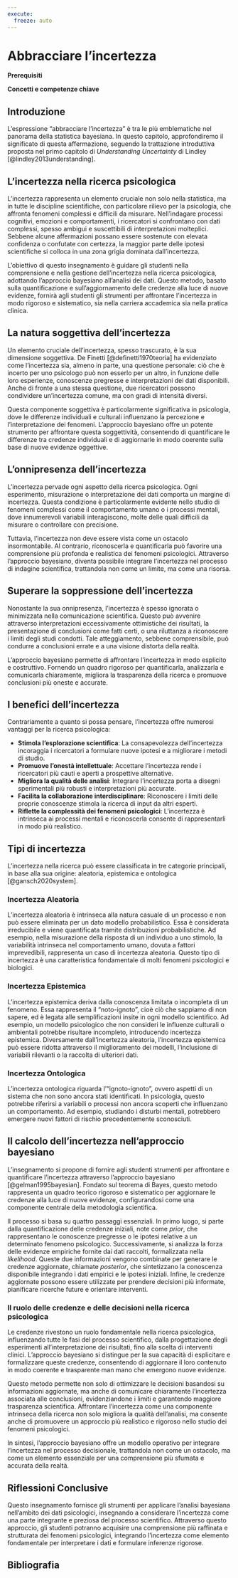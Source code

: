 ```yaml
---
execute:
  freeze: auto
---
```


# Abbracciare l'incertezza {#sec-uncertainty}

**Prerequisiti**

**Concetti e competenze chiave**

## Introduzione

L'espressione "abbracciare l'incertezza" è tra le più emblematiche nel panorama della statistica bayesiana. In questo capitolo, approfondiremo il significato di questa affermazione, seguendo la trattazione introduttiva proposta nel primo capitolo di *Understanding Uncertainty* di Lindley [@lindley2013understanding].

## L'incertezza nella ricerca psicologica

L’incertezza rappresenta un elemento cruciale non solo nella statistica, ma in tutte le discipline scientifiche, con particolare rilievo per la psicologia, che affronta fenomeni complessi e difficili da misurare. Nell'indagare processi cognitivi, emozioni e comportamenti, i ricercatori si confrontano con dati complessi, spesso ambigui e suscettibili di interpretazioni molteplici. Sebbene alcune affermazioni possano essere sostenute con elevata confidenza o confutate con certezza, la maggior parte delle ipotesi scientifiche si colloca in una zona grigia dominata dall'incertezza.

L’obiettivo di questo insegnamento è guidare gli studenti nella comprensione e nella gestione dell’incertezza nella ricerca psicologica, adottando l’approccio bayesiano all’analisi dei dati. Questo metodo, basato sulla quantificazione e sull’aggiornamento delle credenze alla luce di nuove evidenze, fornirà agli studenti gli strumenti per affrontare l’incertezza in modo rigoroso e sistematico, sia nella carriera accademica sia nella pratica clinica.

## La natura soggettiva dell'incertezza

Un elemento cruciale dell'incertezza, spesso trascurato, è la sua dimensione soggettiva. De Finetti [@definetti1970teoria] ha evidenziato come l’incertezza sia, almeno in parte, una questione personale: ciò che è incerto per uno psicologo può non esserlo per un altro, in funzione delle loro esperienze, conoscenze pregresse e interpretazioni dei dati disponibili. Anche di fronte a una stessa questione, due ricercatori possono condividere un’incertezza comune, ma con gradi di intensità diversi.

Questa componente soggettiva è particolarmente significativa in psicologia, dove le differenze individuali e culturali influenzano la percezione e l’interpretazione dei fenomeni. L’approccio bayesiano offre un potente strumento per affrontare questa soggettività, consentendo di quantificare le differenze tra credenze individuali e di aggiornarle in modo coerente sulla base di nuove evidenze oggettive.

## L'onnipresenza dell'incertezza

L’incertezza pervade ogni aspetto della ricerca psicologica. Ogni esperimento, misurazione o interpretazione dei dati comporta un margine di incertezza. Questa condizione è particolarmente evidente nello studio di fenomeni complessi come il comportamento umano o i processi mentali, dove innumerevoli variabili interagiscono, molte delle quali difficili da misurare o controllare con precisione.

Tuttavia, l’incertezza non deve essere vista come un ostacolo insormontabile. Al contrario, riconoscerla e quantificarla può favorire una comprensione più profonda e realistica dei fenomeni psicologici. Attraverso l’approccio bayesiano, diventa possibile integrare l’incertezza nel processo di indagine scientifica, trattandola non come un limite, ma come una risorsa.

## Superare la soppressione dell'incertezza

Nonostante la sua onnipresenza, l’incertezza è spesso ignorata o minimizzata nella comunicazione scientifica. Questo può avvenire attraverso interpretazioni eccessivamente ottimistiche dei risultati, la presentazione di conclusioni come fatti certi, o una riluttanza a riconoscere i limiti degli studi condotti. Tale atteggiamento, sebbene comprensibile, può condurre a conclusioni errate e a una visione distorta della realtà.

L’approccio bayesiano permette di affrontare l’incertezza in modo esplicito e costruttivo. Fornendo un quadro rigoroso per quantificarla, analizzarla e comunicarla chiaramente, migliora la trasparenza della ricerca e promuove conclusioni più oneste e accurate.

## I benefici dell'incertezza

Contrariamente a quanto si possa pensare, l’incertezza offre numerosi vantaggi per la ricerca psicologica:

- **Stimola l’esplorazione scientifica**: La consapevolezza dell’incertezza incoraggia i ricercatori a formulare nuove ipotesi e a migliorare i metodi di studio.
- **Promuove l’onestà intellettuale**: Accettare l’incertezza rende i ricercatori più cauti e aperti a prospettive alternative.
- **Migliora la qualità delle analisi**: Integrare l’incertezza porta a disegni sperimentali più robusti e interpretazioni più accurate.
- **Facilita la collaborazione interdisciplinare**: Riconoscere i limiti delle proprie conoscenze stimola la ricerca di input da altri esperti.
- **Riflette la complessità dei fenomeni psicologici**: L’incertezza è intrinseca ai processi mentali e riconoscerla consente di rappresentarli in modo più realistico.

## Tipi di incertezza

L’incertezza nella ricerca può essere classificata in tre categorie principali, in base alla sua origine: aleatoria, epistemica e ontologica [@gansch2020system].

### Incertezza Aleatoria  

L’incertezza aleatoria è intrinseca alla natura casuale di un processo e non può essere eliminata per un dato modello probabilistico. Essa è considerata irreducibile e viene quantificata tramite distribuzioni probabilistiche. Ad esempio, nella misurazione della risposta di un individuo a uno stimolo, la variabilità intrinseca nel comportamento umano, dovuta a fattori imprevedibili, rappresenta un caso di incertezza aleatoria. Questo tipo di incertezza è una caratteristica fondamentale di molti fenomeni psicologici e biologici.

### Incertezza Epistemica  

L’incertezza epistemica deriva dalla conoscenza limitata o incompleta di un fenomeno. Essa rappresenta il "noto-ignoto", cioè ciò che sappiamo di non sapere, ed è legata alle semplificazioni insite in ogni modello scientifico. Ad esempio, un modello psicologico che non consideri le influenze culturali o ambientali potrebbe risultare incompleto, introducendo incertezza epistemica. Diversamente dall’incertezza aleatoria, l’incertezza epistemica può essere ridotta attraverso il miglioramento dei modelli, l’inclusione di variabili rilevanti o la raccolta di ulteriori dati.

### Incertezza Ontologica  

L’incertezza ontologica riguarda l’"ignoto-ignoto", ovvero aspetti di un sistema che non sono ancora stati identificati. In psicologia, questo potrebbe riferirsi a variabili o processi non ancora scoperti che influenzano un comportamento. Ad esempio, studiando i disturbi mentali, potrebbero emergere nuovi fattori di rischio precedentemente sconosciuti.

## Il calcolo dell'incertezza nell'approccio bayesiano

L’insegnamento si propone di fornire agli studenti strumenti per affrontare e quantificare l’incertezza attraverso l’approccio bayesiano [@gelman1995bayesian]. Fondato sul teorema di Bayes, questo metodo rappresenta un quadro teorico rigoroso e sistematico per aggiornare le credenze alla luce di nuove evidenze, configurandosi come una componente centrale della metodologia scientifica. 

Il processo si basa su quattro passaggi essenziali. In primo luogo, si parte dalla quantificazione delle credenze iniziali, note come *prior*, che rappresentano le conoscenze pregresse o le ipotesi relative a un determinato fenomeno psicologico. Successivamente, si analizza la forza delle evidenze empiriche fornite dai dati raccolti, formalizzata nella *likelihood*. Queste due informazioni vengono combinate per generare le credenze aggiornate, chiamate *posterior*, che sintetizzano la conoscenza disponibile integrando i dati empirici e le ipotesi iniziali. Infine, le credenze aggiornate possono essere utilizzate per prendere decisioni più informate, pianificare ricerche future e orientare interventi.

### Il ruolo delle credenze e delle decisioni nella ricerca psicologica

Le credenze rivestono un ruolo fondamentale nella ricerca psicologica, influenzando tutte le fasi del processo scientifico, dalla progettazione degli esperimenti all’interpretazione dei risultati, fino alla scelta di interventi clinici. L’approccio bayesiano si distingue per la sua capacità di esplicitare e formalizzare queste credenze, consentendo di aggiornare il loro contenuto in modo coerente e trasparente man mano che emergono nuove evidenze.

Questo metodo permette non solo di ottimizzare le decisioni basandosi su informazioni aggiornate, ma anche di comunicare chiaramente l’incertezza associata alle conclusioni, evidenziandone i limiti e garantendo maggiore trasparenza scientifica. Affrontare l’incertezza come una componente intrinseca della ricerca non solo migliora la qualità dell’analisi, ma consente anche di promuovere un approccio più realistico e rigoroso nello studio dei fenomeni psicologici.

In sintesi, l’approccio bayesiano offre un modello operativo per integrare l’incertezza nel processo decisionale, trattandola non come un ostacolo, ma come un elemento essenziale per una comprensione più sfumata e accurata della realtà.

## Riflessioni Conclusive

Questo insegnamento fornisce gli strumenti per applicare l’analisi bayesiana nell’ambito dei dati psicologici, insegnando a considerare l’incertezza come una parte integrante e preziosa del processo scientifico. Attraverso questo approccio, gli studenti potranno acquisire una comprensione più raffinata e strutturata dei fenomeni psicologici, integrando l’incertezza come elemento fondamentale per interpretare i dati e formulare inferenze rigorose.

## Bibliografia {.unnumbered}
